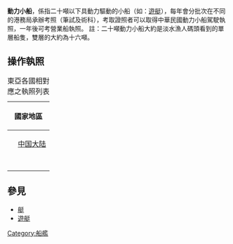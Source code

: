 {{globalize|time=2012-10-08T15:28:44+00:00}}
'''動力小船'''，係指二十噸以下具動力驅動的小船（如：[[遊艇|遊艇]]），每年會分批次在不同的港務局承辦考照（筆試及術科），考取證照者可以取得中華民國動力小船駕駛執照，一年後可考營業船執照。
註：二十噸動力小船大約是淡水漁人碼頭看到的單層船隻，雙層的大約為十六噸。

== 操作執照 ==
{|class=wikitable
|+東亞各國相對應之執照列表
!colspan=2|國家地區!!執照名稱與等級
|-
|rowspan=3|{{CHN}}||[[中国大陆|中国大陆]]||游艇驾驶证（依A/B、1/2、E/F共分八个等级）
|-
|{{HKG}}||[[遊樂船隻操作人合格證明書|遊樂船隻操作人合格證明書]]（一級、二級）
|-
|{{MAC}}||遊艇駕駛員執照
|-
|colspan=2|{{JPN}}||小型船舶操縱士免許證（一級、二級、特殊）<br>{{small|[[日文文字|日文]]：{{lang|ja|{{tsl|ja|小型船舶操縦免許証|小型船舶操縦免許証}}（こがたせんぱくそうじゅうめんきょしょう）}}}}
|-
|colspan=2|{{KOR}}||動力水上休閒機具操縱免許證（一般操縱一級、一般操縱二級、遊艇免許）<br>{{small|[[諺文|韓文]]：{{lang|ko|{{tsl|ja|動力水上レジャー機具操縦免許|동력수상레저기구조종면허증}}（動力水上레저機具操縱免許證）}}}}
|-
|colspan=2|{{ROC-TW}}||動力小船駕駛執照（營業用、自用）<br>遊艇駕駛執照（一等、二等）
|}

== 參見 ==
* [[艇|艇]]
* [[遊艇|遊艇]]

[[Category:船艦|Category:船艦]]